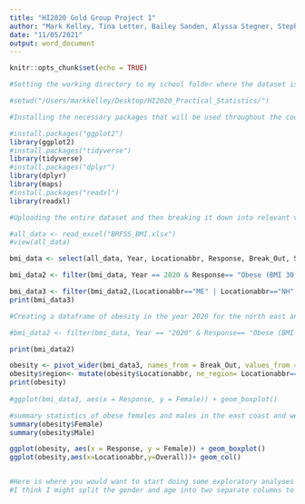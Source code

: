 ```yaml
---
title: "HI2020 Gold Group Project 1"
author: "Mark Kelley, Tina Letter, Bailey Sanden, Alyssa Stegner, Stephanie Brandebura, Leslie Aparcana"
date: "11/05/2021"
output: word_document
---
```


```r
knitr::opts_chunk$set(echo = TRUE)
```

```r
#Setting the working directory to my school folder where the dataset is held. This should be changed by the user to reflect their current working directory.

#setwd("/Users/markkelley/Desktop/HI2020_Practical_Statistics/")
```

```r
#Installing the necessary packages that will be used throughout the code

#install.packages("ggplot2")
library(ggplot2)
#install.packages("tidyverse")
library(tidyverse)
#install.packages("dplyr")
library(dplyr)
library(maps)
#install.packages("readxl")
library(readxl)
```

```r
#Uploading the entire dataset and then breaking it down into relevant variables

#all_data <- read_excel("BRFSS_BMI.xlsx")
#view(all_data)

bmi_data <- select(all_data, Year, Locationabbr, Response, Break_Out, Sample_Size)

bmi_data2 <- filter(bmi_data, Year == 2020 & Response== "Obese (BMI 30.0 - 99.8)" & Locationabbr != "UW" & Locationabbr != "US" & (Break_Out == "Male" | Break_Out == "Female" | Break_Out == "Overall"))

bmi_data3 <- filter(bmi_data2,(Locationabbr=="ME" | Locationabbr=="NH" | Locationabbr=="VT" | Locationabbr=="MA" | Locationabbr=="RI" | Locationabbr=="CT" | Locationabbr=="NY" | Locationabbr=="NJ" | Locationabbr=="PA" | Locationabbr=="DE" | Locationabbr=="MD" | Locationabbr=="DC" | Locationabbr=="VA" | Locationabbr=="WV" | Locationabbr=="KY" | Locationabbr=="NC" | Locationabbr=="TN" | Locationabbr=="SC" | Locationabbr=="GA" | Locationabbr=="AL" | Locationabbr=="FL" | Locationabbr=="MS" | Locationabbr=="LA" | Locationabbr=="AR" | Locationabbr=="OK" | Locationabbr=="TX") )
print(bmi_data3)

#Creating a dataframe of obesity in the year 2020 for the north east and south east coast

#bmi_data2 <- filter(bmi_data, Year == "2020" & Response== "Obese (BMI 30.0 - 99.8)" & (Locationabbr=="ME" | Locationabbr=="NH" | Locationabbr=="VT" | Locationabbr=="MA" | Locationabbr=="RI" | Locationabbr=="CT" | Locationabbr=="NY" | Locationabbr=="NJ" | Locationabbr=="PA" | Locationabbr=="DE" | Locationabbr=="MD" | Locationabbr=="DC" | Locationabbr=="VA" | Locationabbr=="WV" | Locationabbr=="KY" | Locationabbr=="NC" | Locationabbr=="TN" | Locationabbr=="SC" | Locationabbr=="GA" | Locationabbr=="AL" | Locationabbr=="FL" | Locationabbr=="MS" | Locationabbr=="LA" | Locationabbr=="AR" | Locationabbr=="OK" | Locationabbr=="TX") | Year != "2019" | Locationabbr != "UW" & Locationabbr != "US" & (Break_Out == "Male" | Break_Out == "Female" | Break_Out == "Overall"))

print(bmi_data2)

```

```r

obesity <- pivot_wider(bmi_data3, names_from = Break_Out, values_from = Sample_Size)
obesity$region<- mutate(obesity$Locationabbr, ne_region= Locationabbr=="ME" | Locationabbr=="NH" | Locationabbr=="VT" | Locationabbr=="MA" | Locationabbr=="RI" | Locationabbr=="CT" | Locationabbr=="NY" | Locationabbr=="NJ" | Locationabbr=="PA")
print(obesity)
  
#ggplot(bmi_data3, aes(x = Response, y = Female)) + geom_boxplot()

#summary statistics of obese females and males in the east coast and west coast states
summary(obesity$Female)
summary(obesity$Male)

ggplot(obesity, aes(x = Response, y = Female)) + geom_boxplot()
ggplot(obesity,aes(x=Locationabbr,y=Overall))+ geom_col()


#Here is where you would want to start doing some exploratory analyses of the data
#I think I might split the gender and age into two separate columns to make it easier on us
```


```r

```

